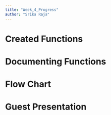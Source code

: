 ```yaml
---
title: "Week_4_Progress"
author: "Srika Raja"
---
```


# Created Functions

# Documenting Functions

# Flow Chart

# Guest Presentation

